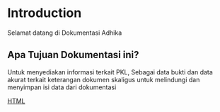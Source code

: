 # Introduction
Selamat datang di Dokumentasi Adhika

## Apa Tujuan Dokumentasi ini?
Untuk menyediakan informasi terkait PKL, Sebagai data bukti dan data akurat terkait keterangan dokumen skaligus untuk melindungi dan menyimpan isi data dari dokumentasi

<a class="style_card__ybhTU group flex flex-col justify-start overflow-hidden rounded-lg border border-gray-200 bg-transparent text-current no-underline shadow-sm shadow-gray-100 transition-all duration-200 dark:border-neutral-800 dark:shadow-none hover:border-gray-300 hover:bg-slate-50 hover:shadow-md hover:shadow-gray-100 dark:hover:border-neutral-700 dark:hover:bg-neutral-900 dark:hover:shadow-none" href="/pages/PKL/HTML">
  <span class="style_title__DheUr gap-2 p-4 text-gray-700 dark:text-neutral-200 hover:text-gray-900 dark:hover:text-neutral-50">HTML</span>

